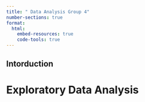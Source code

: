 ```yaml
---
title: " Data Analysis Group 4"
number-sections: true
format: 
  html:
    embed-resources: true
    code-tools: true
---
```


## Intorduction

# Exploratory Data Analysis
